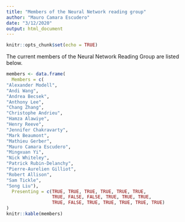 ```yaml
---
title: "Members of the Neural Network reading group"
author: "Mauro Camara Escudero"
date: "3/12/2020"
output: html_document
---
```


```r
knitr::opts_chunk$set(echo = TRUE)
```

The current members of the Neural Network Reading Group are listed below.
```r

members <- data.frame(
  Members = c(
"Alexander Modell",
"Andi Wang",
"Andrea Becsek",
"Anthony Lee",
"Chang Zhang",
"Christophe Andrieu",
"Hamza Alawiye",
"Henry Reeve",
"Jennifer Chakravarty",
"Mark Beaumont",
"Mathieu Gerber",
"Mauro Camara Escudero",
"Mingxuan Yi",
"Nick Whiteley",
"Patrick Rubin-Delanchy",
"Pierre-Aurelien Gilliot",
"Robert Allison",
"Sam Tickle",
"Song Liu"),
  Presenting = c(TRUE, TRUE, TRUE, TRUE, TRUE, TRUE,
                 TRUE, FALSE, FALSE, TRUE, TRUE, TRUE, 
                 TRUE, FALSE, TRUE, TRUE, TRUE, TRUE, TRUE)
)
knitr::kable(members)
```

